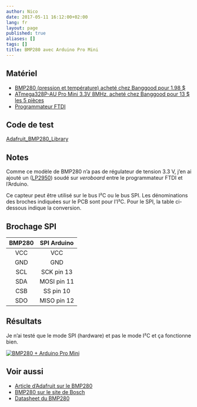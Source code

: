 ```yaml
---
author: Nico
date: 2017-05-11 16:12:00+02:00
lang: fr
layout: page
published: true
aliases: []
tags: []
title: BMP280 avec Arduino Pro Mini
---
```


## Matériel

-   [BMP280 (pression et température) acheté chez Banggood pour 1.98 $][2]
-   [ATmega328P-AU Pro Mini 3.3V 8MHz, acheté chez Banggood pour 13 $ les 5 pièces][1]
-   [Programmateur FTDI][3]

## Code de test

[Adafruit_BMP280_Library](https://github.com/adafruit/Adafruit_BMP280_Library)

## Notes

Comme ce modèle de BMP280 n’a pas de régulateur de tension 3.3 V, j’en ai ajouté un ([LP2950][7]) soudé sur _veroboard_ entre le programmateur FTDI et l’Arduino.

Ce capteur peut être utilisé sur le bus I²C ou le bus SPI. Les dénominations des broches indiquées sur le PCB sont pour l’I²C. Pour le SPI, la table ci-dessous indique la conversion.

## Brochage SPI

| BMP280 | SPI Arduino |
| :----: | :---------: |
|  VCC   |     VCC     |
|  GND   |     GND     |
|  SCL   | SCK pin 13  |
|  SDA   | MOSI pin 11 |
|  CSB   |  SS pin 10  |
|  SDO   | MISO pin 12 |

## Résultats

Je n’ai testé que le mode SPI (hardware) et pas le mode I²C et ça fonctionne bien.

[![BMP280 + Arduino Pro Mini][img_1]][img_1]

[img_1]: ./images/2017-05-11-bmp280-arduino-pro-mini-001.jpg

## Voir aussi

-   [Article d’Adafruit sur le BMP280][4]
-   [BMP280 sur le site de Bosch][5]
-   [Datasheet du BMP280][6]

[1]: http://www.banggood.com/5Pcs-3_3V-8MHz-ATmega328P-AU-Pro-Mini-Microcontroller-Board-For-Arduino-p-980292.html?p=0431091025639201412F
[2]: https://www.banggood.com/GY-BMP280-3_3-High-Precision-Atmospheric-Pressure-Sensor-Module-For-Arduino-p-1111135.html?p=0431091025639201412F
[3]: http://www.miniinthebox.com/fr/programme-downloader-ftdi-basic-usb-a-ttl-ft232-pour-arduino_p903425.html
[4]: https://learn.adafruit.com/adafruit-bmp280-barometric-pressure-plus-temperature-sensor-breakout/wiring-and-test
[5]: https://www.bosch-sensortec.com/bst/products/all_products/bmp280
[6]: https://ae-bst.resource.bosch.com/media/_tech/media/datasheets/BST-BMP280-DS001-18.pdf
[7]: http://www.ti.com/lit/ds/symlink/lp2951-n.pdf
